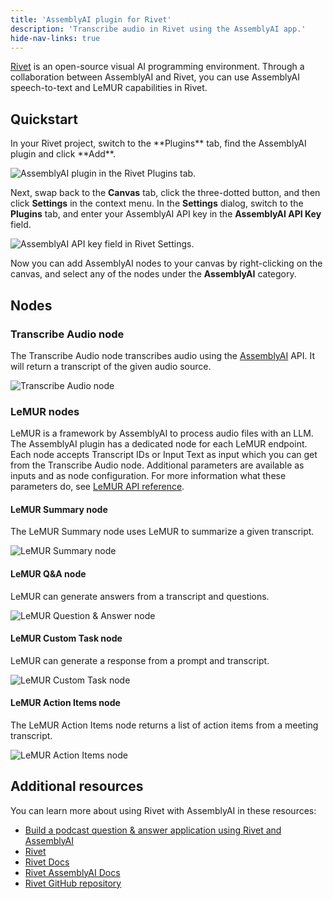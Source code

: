 ```yaml
---
title: 'AssemblyAI plugin for Rivet'
description: 'Transcribe audio in Rivet using the AssemblyAI app.'
hide-nav-links: true
---
```



[Rivet](https://rivet.ironcladapp.com/) is an open-source visual AI programming environment.
Through a collaboration between AssemblyAI and Rivet, you can use AssemblyAI speech-to-text and LeMUR capabilities in Rivet.




## Quickstart

<Steps>
<Step>
In your Rivet project, switch to the **Plugins** tab, find the AssemblyAI plugin and click **Add**.

![AssemblyAI plugin in the Rivet Plugins tab.](../../assets/img/integrations/rivet/1-plugins.png)
</Step>
<Step>

Next, swap back to the **Canvas** tab, click the three-dotted button, and then click **Settings** in the context menu.
In the **Settings** dialog, switch to the **Plugins** tab, and enter your AssemblyAI API key in the **AssemblyAI API Key** field.

![AssemblyAI API key field in Rivet Settings.](../../assets/img/integrations/rivet/2-settings.png)
</Step>
<Step>

Now you can add AssemblyAI nodes to your canvas by right-clicking on the canvas, and select any of the nodes under the **AssemblyAI** category.
</Step>
</Steps>



## Nodes

### Transcribe Audio node

The Transcribe Audio node transcribes audio using the [AssemblyAI](https://www.assemblyai.com/) API. It will return a transcript of the given audio source.

![Transcribe Audio node](../../assets/img/integrations/rivet/transcribe-audio-node.png)

### LeMUR nodes

LeMUR is a framework by AssemblyAI to process audio files with an LLM.
The AssemblyAI plugin has a dedicated node for each LeMUR endpoint.
Each node accepts Transcript IDs or Input Text as input which you can get from the Transcribe Audio node. Additional parameters are available as inputs and as node configuration. For more information what these parameters do, see [LeMUR API reference](https://www.assemblyai.com/docs/api-reference/lemur).

#### LeMUR Summary node

The LeMUR Summary node uses LeMUR to summarize a given transcript.

![LeMUR Summary node](../../assets/img/integrations/rivet/lemur-summary-node.png)

#### LeMUR Q&A node

LeMUR can generate answers from a transcript and questions.

![LeMUR Question & Answer node](../../assets/img/integrations/rivet/lemur-qna-node.png)

#### LeMUR Custom Task node

LeMUR can generate a response from a prompt and transcript.

![LeMUR Custom Task node](../../assets/img/integrations/rivet/lemur-task-node.png)

#### LeMUR Action Items node

The LeMUR Action Items node returns a list of action items from a meeting transcript.

![LeMUR Action Items node](../../assets/img/integrations/rivet/lemur-action-items-node.png)




## Additional resources

You can learn more about using Rivet with AssemblyAI in these resources:

- [Build a podcast question & answer application using Rivet and AssemblyAI](https://www.assemblyai.com/blog/podcast-qa-application-rivet/)
- [Rivet](https://rivet.ironcladapp.com/)
- [Rivet Docs](https://rivet.ironcladapp.com/docs)
- [Rivet AssemblyAI Docs](https://rivet.ironcladapp.com/docs/user-guide/plugins/built-in/assemblyai)
- [Rivet GitHub repository](https://github.com/ironclad/rivet)



